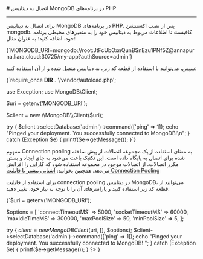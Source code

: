 

<Layout>
<Head>
<title>مستندات اتصال به MongoDB در PHP - لیارا</title>
<meta property="og:title" content="مستندات خدمات رایانش ابری لیارا" />
<meta property="og:description" content="مستندات قدم به قدم اتصال به دیتابیس MongoDB در php"  />
<meta property="og:image" content="https://media.liara.ir/logos/liara-poster.jpg" />
</Head>
# اتصال به دیتابیس MongoDB در برنامه‌های PHP
<hr className="mb-2" />


برای اتصال به دیتابیس MongoDB در برنامه‌های PHP، پس از نصب اکستنشن <Important>mongodb</Important>، کافیست تا 
اطلاعات مربوط به دیتابیس خود را 
به متغیرهای محیطی برنامه خود، اضافه کنید؛ به عنوان مثال:

<div className="h-2" />
    <div dir='ltr'>
    <Highlight className="bash">
        {`MONGODB_URI=mongodb://root:JtFcUbOxnQunBSnEzu1PNf5Z@annapurna.liara.cloud:30725/my-app?authSource=admin`}
    </Highlight>
    </div>
<div className="h-2" />

سپس، می‌توانید با استفاده از قطعه کد زیر، به دیتابیس متصل شده و از آن استفاده کنید:

<div className="h-2" />
    <div dir='ltr'>
    <Highlight className="php">
        {`<?php

require_once __DIR__ . '/vendor/autoload.php';

use Exception;
use MongoDB\\Client;

$uri = getenv('MONGODB_URI');

$client = new \\MongoDB\\Client($uri);

try {
    $client->selectDatabase('admin')->command(['ping' => 1]);
    echo "Pinged your deployment. You successfully connected to MongoDB!\\n";
} catch (Exception $e) {
    printf($e->getMessage());
}`}
    </Highlight>
    </div>
<div className="h-2" />

<Section id="connection-pooling" title="استفاده از Connection Pooling" />

مفهوم Connection pooling به معنای استفاده از یک مجموعه اتصالات از پیش ساخته شده برای اتصال به پایگاه داده است. این تکنیک باعث می‌شود به جای ایجاد و بستن مکرر اتصالات، از اتصالات موجود در مجموعه استفاده شود که کارایی را افزایش می‌دهد.
<Alert variant='success'>همچنین بخوانید: <a className="text-[#2196f3] " href="/dbaas/details/connection-pool">آشنایی بیشتر با قابلیت Connection Pooling</a></Alert>

برای استفاده از قابلیت connection pooling در دیتابیس MongoDB، می‌توانید از قطعه کد زیر استفاده کنید و پارامترهای آن را با توجه به نیاز خود، تغییر دهید:
<div className="h-2" />
  <div dir='ltr'>
  <Highlight className="php">
{`<?php
require_once __DIR__ . '/vendor/autoload.php';
use Exception;
use MongoDBClient;

$uri = getenv('MONGODB_URI');

$options = [
    'connectTimeoutMS' => 5000, 
    'socketTimeoutMS' => 60000, 
    'maxIdleTimeMS' => 300000, 
    'maxPoolSize' => 50, 
    'minPoolSize' => 5,
];

try {
    $client = new MongoDBClient($uri, [], $options);
    $client->selectDatabase('admin')->command(['ping' => 1]);
    echo "Pinged your deployment. You successfully connected to MongoDB!
";
} catch (Exception $e) {
    printf($e->getMessage());
}
?>`}
  </Highlight>
  </div>
<div className="h-2" />



</Layout>